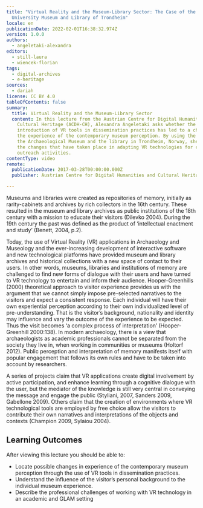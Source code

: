 ```yaml
---
title: "Virtual Reality and the Museum-Library Sector: The Case of the
  University Museum and Library of Trondheim"
locale: en
publicationDate: 2022-02-01T16:38:32.974Z
version: 1.0.0
authors:
  - angeletaki-alexandra
editors:
  - still-laura
  - wiencek-florian
tags:
  - digital-archives
  - e-heritage
sources:
  - dariah
license: CC BY 4.0
tableOfContents: false
summary:
  title: Virtual Reality and the Museum-Library Sector
  content: In this lecture from the Austrian Centre for Digital Humanities and
    Cultural Heritage (ACDH-CH), Alexandra Angeletaki asks whether the
    introduction of VR tools in dissemination practices has led to a change in
    the experience of the contemporary museum perception. By using the case of
    the Archaeological Museum and the library in Trondheim, Norway, she explores
    the changes that have taken place in adapting VR technologies for creating
    outreach activities.
contentType: video
remote:
  publicationDate: 2017-03-28T00:00:00.000Z
  publisher: Austrian Centre for Digital Humanities and Cultural Heritage (ACDH-CH)

---
```

Museums and libraries were created as repositories of memory, initially as rarity-cabinets and archives by rich collectors in the 16th century. These resulted in the museum and library archives as public institutions of the 18th century with a mission to educate their visitors (Dilevko 2004). During the 19th century the past was defined as the product of ‘intellectual enactment and study’ (Benett, 2004, p.2).

Today, the use of Virtual Reality (VR) applications in Archaeology and Museology and the ever-increasing development of interactive software and new technological platforms have provided museum and library archives and historical collections with a new space of contact to their users. In other words, museums, libraries and institutions of memory are challenged to find new forms of dialogue with their users and have turned to VR technology to entertain and inform their audience. Hooper-Greenhills (2000) theoretical approach to visitor experience provides us with the argument that we cannot simply impose pre-selected narratives to the visitors and expect a consistent response. Each individual will have their own experiential perception according to their own individualized level of pre-understanding. That is the visitor’s background, nationality and identity may influence and vary the outcome of the experience to be expected. Thus the visit becomes ‘a complex process of interpretation’ (Hooper-Greenhill 2000:138). In modern archaeology, there is a view that archaeologists as academic professionals cannot be separated from the society they live in, when working in communities or museums (Holtorf 2012). Public perception and interpretation of memory manifests itself with popular engagement that follows its own rules and have to be taken into account by researchers.

A series of projects claim that VR applications create digital involvement by active participation, and enhance learning through a cognitive dialogue with the user, but the mediator of the knowledge is still very central in conveying the message and engage the public (Styliani, 2007, Sanders 2009, Gabellone 2009). Others claim that the creation of environments where VR technological tools are employed by free choice allow the visitors to contribute their own narratives and interpretations of the objects and contexts (Champion 2009, Sylaiou 2004).

## Learning Outcomes

After viewing this lecture you should be able to:

- Locate possible changes in experience of the contemporary museum perception through the use of VR tools in dissemination practices.
- Understand the influence of the visitor’s personal background to the individual museum experience.
- Describe the professional challenges of working with VR technology in an academic and GLAM setting

<VideoCard provider="youtube" id="i3_IcKY9MNY" title="ACDH-CH Lecture 2.3 – Alexandra Angeletaki - Virtual Reality and the Museum-Library Sector" subtitle="Click here to view" image="images/acdh-logo.png" />
